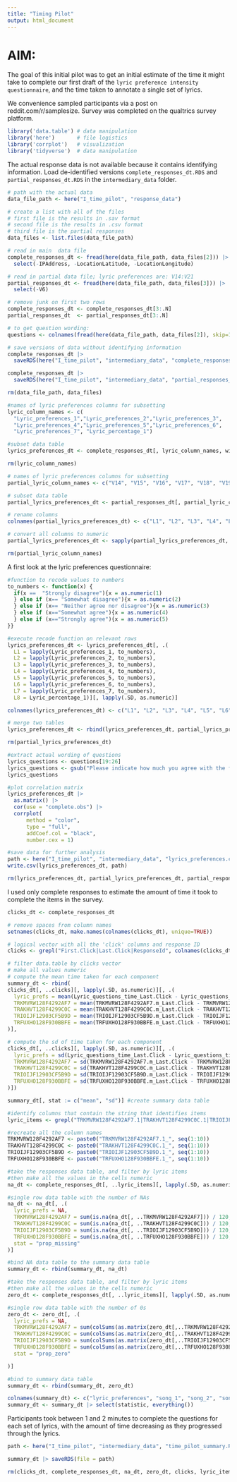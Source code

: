 ```yaml
---
title: "Timing Pilot"
output: html_document
---
```


# AIM:

The goal of this initial pilot was to get an initial estimate of the time it might take to complete our first draft of the `lyric preference intensity questionnaire`, and the time taken to annotate a single set of lyrics. 

We convenience sampled participants via a post on reddit.com/r/samplesize. Survey was completed on the qualtrics survey platform. 

```r
library('data.table') # data manipulation
library('here')       # file logistics
library('corrplot')   # visualization
library('tidyverse')  # data manipulation
```

The actual response data is not available because it contains identifying information. 
Load de-identified versions `complete_responses_dt.RDS` and `partial_responses_dt.RDS` in the `intermediary_data` folder. 

```r
# path with the actual data
data_file_path <- here("I_time_pilot", "response_data")

# create a list with all of the files
# first file is the results in .sav format
# second file is the results in .csv format
# third file is the partial responses
data_files <- list.files(data_file_path)

# read in main  data file
complete_responses_dt <- fread(here(data_file_path, data_files[2])) |>
  select(-IPAddress, -LocationLatitude, -LocationLongitude)

# read in partial data file; lyric preferences are: V14:V21
partial_responses_dt <- fread(here(data_file_path, data_files[3])) |>
  select(-V6)

# remove junk on first two rows
complete_responses_dt <- complete_responses_dt[3:.N]
partial_responses_dt  <- partial_responses_dt[3:.N]

# to get question wording:
questions <- colnames(fread(here(data_file_path, data_files[2]), skip=1))

# save versions of data without identifying information
complete_responses_dt |>
  saveRDS(here("I_time_pilot", "intermediary_data", "complete_responses_dt.RDS"))

complete_responses_dt |>
  saveRDS(here("I_time_pilot", "intermediary_data", "partial_responses_dt.RDS"))

rm(data_file_path, data_files)
```

```r
#names of lyric preferences columns for subsetting
lyric_column_names <- c(
  "Lyric_preferences_1","Lyric_preferences_2","Lyric_preferences_3",
  "Lyric_preferences_4","Lyric_preferences_5","Lyric_preferences_6",
  "Lyric_preferences_7", "Lyric_percentage_1")

#subset data table
lyrics_preferences_dt <- complete_responses_dt[, lyric_column_names, with=FALSE]

rm(lyric_column_names)
```

```r
# names of lyric preferences columns for subsetting
partial_lyric_column_names <- c("V14", "V15", "V16", "V17", "V18", "V19", "V20", "V21")

# subset data table
partial_lyrics_preferences_dt <- partial_responses_dt[, partial_lyric_column_names, with=FALSE]

# rename columns
colnames(partial_lyrics_preferences_dt) <- c("L1", "L2", "L3", "L4", "L5", "L6", "L7", "L8")

# convert all columns to numeric
partial_lyrics_preferences_dt <- sapply(partial_lyrics_preferences_dt, as.numeric)

rm(partial_lyric_column_names)
```

A first look at the lyric preferences questionnaire:

```r
#function to recode values to numbers
to_numbers <- function(x) {
  if(x ==  "Strongly disagree"){x = as.numeric(1)
  } else if (x== "Somewhat disagree"){x = as.numeric(2)
  } else if (x== "Neither agree nor disagree"){x = as.numeric(3)
  } else if (x=="Somewhat agree"){x = as.numeric(4)
  } else if (x=="Strongly agree"){x = as.numeric(5)
}}

#execute recode function on relevant rows
lyrics_preferences_dt <- lyrics_preferences_dt[, .(
  L1 = lapply(Lyric_preferences_1, to_numbers), 
  L2 = lapply(Lyric_preferences_2, to_numbers), 
  L3 = lapply(Lyric_preferences_3, to_numbers),
  L4 = lapply(Lyric_preferences_4, to_numbers), 
  L5 = lapply(Lyric_preferences_5, to_numbers), 
  L6 = lapply(Lyric_preferences_6, to_numbers), 
  L7 = lapply(Lyric_preferences_7, to_numbers),
  L8 = Lyric_percentage_1)][, lapply(.SD, as.numeric)]

colnames(lyrics_preferences_dt) <- c("L1", "L2", "L3", "L4", "L5", "L6", "L7", "L8")

# merge two tables
lyrics_preferences_dt <- rbind(lyrics_preferences_dt, partial_lyrics_preferences_dt)

rm(partial_lyrics_preferences_dt)
```


```r
#extract actual wording of questions
lyrics_questions <- questions[19:26]
lyrics_questions <- gsub("Please indicate how much you agree with the following statements about your music preferences: - ", "", lyrics_questions)
lyrics_questions

#plot correlation matrix
lyrics_preferences_dt |>
  as.matrix() |>
  cor(use = "complete.obs") |>
  corrplot(
      method = "color", 
      type = "full", 
      addCoef.col = "black", 
      number.cex = 1)

#save data for further analysis
path <- here("I_time_pilot", "intermediary_data", "lyrics_preferences.csv")
write.csv(lyrics_preferences_dt, path)

rm(lyrics_preferences_dt, partial_lyrics_preferences_dt, partial_responses_dt, lyrics_questions, to_numbers, questions, path)
```

I used only complete responses to estimate the amount of time it took to complete the items in the survey. 

```r
clicks_dt <- complete_responses_dt

# remove spaces from column names
setnames(clicks_dt, make.names(colnames(clicks_dt), unique=TRUE))

# logical vector with all the 'click' columns and response ID
clicks <- grepl("First.Click|Last.Click|ResponseId", colnames(clicks_dt)) 

# filter data.table by clicks vector
# make all values numeric
# compute the mean time taken for each component
summary_dt <- rbind(
clicks_dt[, ..clicks][, lapply(.SD, as.numeric)][, .(
  lyric_prefs = mean(Lyric_questions_time_Last.Click - Lyric_questions_time_First.Click, na.rm=TRUE) / 60, 
  TRKMVRW128F4292AF7 = mean(TRKMVRW128F4292AF7.m_Last.Click - TRKMVRW128F4292AF7.m_First.Click) / 60, 
  TRAKHVT128F4299C0C = mean(TRAKHVT128F4299C0C.m_Last.Click - TRAKHVT128F4299C0C.m_First.Click) / 60, 
  TRIOIJF12903CF5B9D = mean(TRIOIJF12903CF5B9D.m_Last.Click - TRIOIJF12903CF5B9D.m_First.Click) / 60, 
  TRFUXHO128F930BBFE = mean(TRFUXHO128F930BBFE.m_Last.Click - TRFUXHO128F930BBFE.m_First.Click) / 60
)],

# compute the sd of time taken for each component
clicks_dt[, ..clicks][, lapply(.SD, as.numeric)][, .(
  lyric_prefs = sd(Lyric_questions_time_Last.Click - Lyric_questions_time_First.Click, na.rm=TRUE) / 60, 
  TRKMVRW128F4292AF7 = sd(TRKMVRW128F4292AF7.m_Last.Click - TRKMVRW128F4292AF7.m_First.Click) / 60, 
  TRAKHVT128F4299C0C = sd(TRAKHVT128F4299C0C.m_Last.Click - TRAKHVT128F4299C0C.m_First.Click) / 60, 
  TRIOIJF12903CF5B9D = sd(TRIOIJF12903CF5B9D.m_Last.Click - TRIOIJF12903CF5B9D.m_First.Click) / 60, 
  TRFUXHO128F930BBFE = sd(TRFUXHO128F930BBFE.m_Last.Click - TRFUXHO128F930BBFE.m_First.Click) / 60
)])

summary_dt[, stat := c("mean", "sd")] #create summary data table
```

```r
#identify columns that contain the string that identifies items
lyric_items <- grepl("TRKMVRW128F4292AF7.1|TRAKHVT128F4299C0C.1|TRIOIJF12903CF5B9D.1|TRFUXHO128F930BBFE.1", colnames(complete_responses_dt))

#recreate all the column names
TRKMVRW128F4292AF7 <- paste0("TRKMVRW128F4292AF7.1_", seq(1:10))
TRAKHVT128F4299C0C <- paste0("TRAKHVT128F4299C0C.1_", seq(1:10))
TRIOIJF12903CF5B9D <- paste0("TRIOIJF12903CF5B9D.1_", seq(1:10))
TRFUXHO128F930BBFE <- paste0("TRFUXHO128F930BBFE.1_", seq(1:10))

#take the responses data table, and filter by lyric items
#then make all the values in the cells numeric
na_dt <- complete_responses_dt[, ..lyric_items][, lapply(.SD, as.numeric)]

#single row data table with the number of NAs
na_dt <- na_dt[, .(
  lyric_prefs = NA,
  TRKMVRW128F4292AF7 = sum(is.na(na_dt[, ..TRKMVRW128F4292AF7])) / 120, 
  TRAKHVT128F4299C0C = sum(is.na(na_dt[, ..TRAKHVT128F4299C0C])) / 120, 
  TRIOIJF12903CF5B9D = sum(is.na(na_dt[, ..TRIOIJF12903CF5B9D])) / 120, 
  TRFUXHO128F930BBFE = sum(is.na(na_dt[, ..TRFUXHO128F930BBFE])) / 120,
  stat = "prop_missing"
)]

#bind NA data table to the summary data table
summary_dt <- rbind(summary_dt, na_dt) 
```

```r
#take the responses data table, and filter by lyric items
#then make all the values in the cells numeric
zero_dt <- complete_responses_dt[, ..lyric_items][, lapply(.SD, as.numeric)]

#single row data table with the number of 0s
zero_dt <- zero_dt[, .(
  lyric_prefs = NA,
  TRKMVRW128F4292AF7 = sum(colSums(as.matrix(zero_dt[,..TRKMVRW128F4292AF7])==0, na.rm=TRUE)) / 120, 
  TRAKHVT128F4299C0C = sum(colSums(as.matrix(zero_dt[,..TRAKHVT128F4299C0C])==0, na.rm=TRUE)) / 120, 
  TRIOIJF12903CF5B9D = sum(colSums(as.matrix(zero_dt[,..TRIOIJF12903CF5B9D])==0, na.rm=TRUE)) / 120, 
  TRFUXHO128F930BBFE = sum(colSums(as.matrix(zero_dt[,..TRFUXHO128F930BBFE])==0, na.rm=TRUE)) / 120,
  stat = "prop_zero"

)]

#bind to summary data table
summary_dt <- rbind(summary_dt, zero_dt) 

colnames(summary_dt) <- c("lyric_preferences", "song_1", "song_2", "song_3", "song_4", "statistic")
summary_dt <- summary_dt |> select(statistic, everything())
```

Participants took between 1 and 2 minutes to complete the questions for each set of lyrics, with the amount of time decreasing as they progressed through the lyrics. 

```r
path <- here("I_time_pilot", "intermediary_data", "time_pilot_summary.RDS")

summary_dt |> saveRDS(file = path)

rm(clicks_dt, complete_responses_dt, na_dt, zero_dt, clicks, lyric_items, TRAKHVT128F4299C0C, TRFUXHO128F930BBFE, TRIOIJF12903CF5B9D, TRKMVRW128F4292AF7)
```

